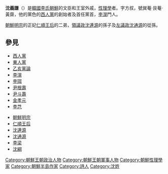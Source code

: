 {{unreferenced|time=2012-03-03T13:17:03+00:00}}
{{Infobox Korean name
| hanja = 沈義謙
| hangul = 심의겸
|rr=Sim Ui-gyeom
|mr=Sin Ǔi-kyŏm
}}
'''沈義謙'''（{{bd|1535年||1587年|}}）是[[韓國|韓國]][[李氏朝鮮|李氏朝鮮]]的文臣和王室外戚，[[性理學|性理學]]者。字方叔，號巽菴·艮菴·黃齋，他的黨色的[[西人黨|西人黨]]的創始者及首任黨首，[[李滉|李滉]]門人。

[[朝鮮明宗|朝鮮明宗]]的正妃[[仁順王后|仁順王后]]的二弟，[[領議政|領議政]][[沈連源|沈連源]]的孫子及[[左議政|左議政]][[沈通源|沈通源]]的從孫。

== 參見 ==
{{Col-begin}}
{{Col-2}}
* [[西人黨|西人黨]]
* [[東人黨|東人黨]]
* [[乙亥黨論|乙亥黨論]]
* [[李滉|李滉]]
* [[李珥|李珥]]
* [[尹根壽|尹根壽]]
* [[尹斗壽|尹斗壽]]
* [[金孝元|金孝元]]
* [[李芑|李芑]]
{{Col-2}}
* [[朝鮮明宗|朝鮮明宗]]
* [[仁順王后|仁順王后]]
* [[沈連源|沈連源]]
* [[沈通源|沈通源]]
* [[李梁|李梁]]
* [[沈綱|沈綱]]
{{Col-end}}

{{Korea-bio-stub}}

[[Category:朝鮮王朝政治人物|Category:朝鮮王朝政治人物]]
[[Category:朝鮮王朝軍事人物|Category:朝鮮王朝軍事人物]]
[[Category:朝鮮性理學家|Category:朝鮮性理學家]]
[[Category:朝鮮半島作家|Category:朝鮮半島作家]]
[[Category:詩人|Category:詩人]]
[[Category:沈姓|Category:沈姓]]